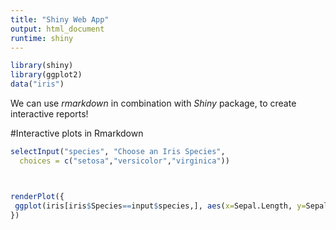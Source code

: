```yaml
---
title: "Shiny Web App"
output: html_document
runtime: shiny
---
```


```r
library(shiny)
library(ggplot2)
data("iris")
```
We can use *rmarkdown* in combination with *Shiny* package, to create interactive reports!

#Interactive plots in Rmarkdown

```r
selectInput("species", "Choose an Iris Species", 
  choices = c("setosa","versicolor","virginica"))



renderPlot({
 ggplot(iris[iris$Species==input$species,], aes(x=Sepal.Length, y=Sepal.Width, color=Species)) + geom_point() + stat_smooth(method="lm")
})
```



